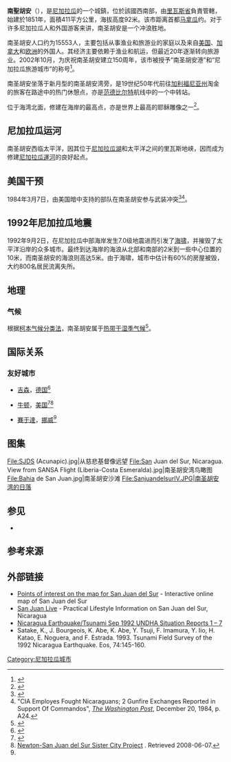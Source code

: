 {{Infobox settlement
|name                   = 南圣胡安
|native_name            =
|nickname               = 
|motto                  = 
|settlement_type        = 市镇
|image_skyline          = San juan del sur.jpg
|imagesize              = 250px
|image_caption          = 从{{tsl|en|Christ of the Mercy|慈悲基督像}}远望南圣胡安海滩
|image_flag             = 
|image_seal             = 
|image_map              = 
|mapsize                = 
|map_caption            = 
|pushpin_map            = Nicaragua
|pushpin_label_position = left
|pushpin_mapsize        = 250
|pushpin_map_caption    = 南圣胡安位于尼加拉瓜的位置
|subdivision_type       = 国家
|subdivision_name       = {{flag|Nicaragua}}
|subdivision_type1      = [[尼加拉瓜行政區劃|省]]
|subdivision_name1      = [[里瓦斯省|里瓦斯省]]
|subdivision_type2      = 
|subdivision_name2      = 
|leader_title           = 
|leader_name            = 
|established_title      = 建立
|established_date       = 1851
|area_magnitude         = 
|area_total_km2         = 411
|area_total_sq_mi       = 
|area_land_km2          = 
|area_land_sq_mi        = 
|area_water_km2         = 
|area_water_sq_mi       = 
|area_water_percent     = 
|area_urban_km2         = 
|area_urban_sq_mi       = 
|area_metro_km2         = 
|area_metro_sq_mi       = 
|population_as_of       = 2005
|population_note        = 
|population_total       = 15553
|population_density_km2 = 
|population_density_sq_mi = 
|population_metro       =
|population_density_metro_km2 =
|population_density_metro_sq_mi =
|population_urban       = 7220
|coordinates            = {{coord|11|15|N|85|52|W|display=inline,title}}
|timezone               = [[北美中部时区|北美中部时区]]
|utc_offset             = -6
|timezone_DST           = 
|utc_offset_DST         = 
|elevation_m            = 92
|elevation_ft           = 
|website                = 
|footnotes              = 
}}

{{Infobox lighthouse
| item = Q33411587
| name = 南圣胡安灯塔
| image_name = 
| image_width = 
| caption = 
| location = 南圣胡安<br>[[里瓦斯省|里瓦斯省]]
| pushpin_map = Nicaragua
| relief = 1
| pushpin_map_caption = 尼加拉瓜
| pushpin = lighthouse
| coordinates = {{coord|11|14|35.0|N|85|52|51.2|W}}
| coordinates_footnotes =
| yearbuilt = 1900（初建）
| yearlit  = 
| automated = 
| yeardeactivated = 
| foundation = 
| construction = [[砌体结构|砌体结构]]
| shape = 锥形塔楼
| marking = 白塔
| height = {{convert|4.5|m|ft}} 
| focalheight = {{convert|30|m|ft}} 
| lens = 
| currentlens = 
| lightsource = 太阳能
| intensity = 
| range = {{convert|16|nmi}}
| characteristic = Fl W 6s.
| fogsignal = 
| racon = 
| admiralty = G3350
| canada = 
| NGA = 15440
| ARLHS = NIC-004
| USCG = 
| country = 
| countrynumber = 
| countrylink =
| managingagent = 水产运输理事会<ref>[https://www.unc.edu/~rowlett/lighthouse/nic.htm Nicaragua Pacific Coast] {{Wayback|url=https://www.unc.edu/~rowlett/lighthouse/nic.htm |date=20180315164607 }} ''The Lighthouse Directory''. University of North Carolina at Chapel Hill. Retrieved 5 September 2016</ref>
| heritage =
| module =
}}

'''南聖胡安'''（{{lang-es|San Juan del Sur}}），是[[尼加拉瓜|尼加拉瓜]]的一个城鎮，位於該國西南部，由[[里瓦斯省|里瓦斯省]]負責管轄，始建於1851年，面積411平方公里，海拔高度92米。该市距离首都[[马拿瓜|马拿瓜]]约{{convert|140|km|mi}}。对于许多尼加拉瓜人和外国游客来讲，南圣胡安是一个冲浪胜地。

南圣胡安人口约为15553人，主要包括从事渔业和旅游业的家庭以及来自[[美国|美国]]、[[加拿大|加拿大]]和[[欧洲|欧洲]]的外国人。其经济主要依赖于渔业和航运，但最近20年逐渐转向旅游业。2002年10月，为庆祝南圣胡安建立150周年，该市被授予“南圣胡安港”和“尼加拉瓜旅游城市”的称号<ref>{{cite news
|first=Bayardo
|last=Romero
|title=San Juan del Sur Celebrates 490 Yrs. of its Discovery, 160 Years as a City and 10 Years as an Official Tourism City
|date=January 2012
|work=Del Sur News
|url=http://delsurnewsonline.com/6488/san-juan-del-sur-celebra-490-anos/
}}{{Dead link|date=2019年5月 |bot=InternetArchiveBot |fix-attempted=yes }}</ref>。

南圣胡安坐落于新月型的南圣胡安湾旁，是19世纪50年代前往[[加利福尼亚州|加利福尼亚州]]淘金的旅客在路途中的热门休憩点，亦是[[康内留斯·范德比尔特|范德比尔特]]航线中的一个中转站。

{{tsl|en|Christ of the Mercy|慈悲基督像}}位于海湾北面，修建在海岸的最高点，亦是世界上最高的耶稣雕像之一<ref name="auto">{{cite web|url=https://esperanzamarket.com/blogs/news/92465923-top-three-things-to-do-in-san-juan-del-sur-nicaragua|title=Top Three Things To Do In San Juan Del Sur Nicaragua|first=|last=EsperanzaMarket|publisher=|access-date=2019-02-19|archive-url=https://web.archive.org/web/20160914162235/https://esperanzamarket.com/blogs/news/92465923-top-three-things-to-do-in-san-juan-del-sur-nicaragua|archive-date=2016-09-14|dead-url=yes}}</ref>。

== 尼加拉瓜运河 ==
南圣胡安西临太平洋，因其位于[[尼加拉瓜湖|尼加拉瓜湖]]和太平洋之间的里瓦斯地峡，因而成为修建[[尼加拉瓜運河|尼加拉瓜運河]]的良好起点。

== 美国干预 ==
1984年3月7日，由美国暗中支持的部队在南圣胡安参与武装冲突<ref name = international-court>{{cite web |title = International Court of Justice, CASE PARAMILITARY ACTIVITIES IN AND AGAINST NICARAGUA (NICARAGUA v. UNITED STATES OF AMERICA) |url = http://www.icj-cij.org/docket/index.php?sum=367&code=nus&p1=3&p2=3&case=70&k=66&p3=5 |accessdate = 2019-02-19 |archive-date = 2009-01-22 |archive-url = https://web.archive.org/web/20090122222607/http://www.icj-cij.org/docket/index.php?sum=367&code=nus&p1=3&p2=3&case=70&k=66&p3=5 |dead-url = no }}</ref><ref>"CIA Employes Fought Nicaraguans; 2 Gunfire Exchanges Reported in Support Of Commandos", ''[[华盛顿邮报|The Washington Post]]'', December 20, 1984, p. A24.</ref>。

== 1992年尼加拉瓜地震==
{{main|1992年尼加拉瓜地震}}

1992年9月2日，在尼加拉瓜中部海岸发生7.0级地震进而引发了[[海啸|海啸]]，并摧毁了太平洋沿岸的众多城市。最终到达海岸的海浪从北部和南部的2米到一些中心位置的10米，而南圣胡安的海浪则高达5米。由于海啸，城市中估计有60%的房屋被毁，大约800名居民流离失所。

==地理==

===气候===
根据[[柯本气候分类法|柯本气候分类法]]，南圣胡安属于[[热带干湿季气候|热带干湿季气候]]<ref>{{cite web|url=http://www.weatherbase.com/weather/weather-summary.php3?s=787331&cityname=San+Juan+del+Sur,+Rivas,+Nicaragua&units=|title=San Juan del Sur, Nicaragua Köppen Climate Classification (Weatherbase)|website=Weatherbase|accessdate=2019-02-19|archive-date=2019-05-14|archive-url=https://web.archive.org/web/20190514120028/http://www.weatherbase.com/weather/weather-summary.php3?s=787331&cityname=San+Juan+del+Sur,+Rivas,+Nicaragua&units=|dead-url=no}}</ref>。
<div style="width:80%;">
{{Weather box
|location = 南圣胡安，尼加拉瓜
|single line = Yes
|metric first = Yes
|Jan high C = 26
|Feb high C = 28
|Mar high C = 29
|Apr high C = 28
|May high C = 28
|Jun high C = 26
|Jul high C = 27
|Aug high C = 28
|Sep high C = 27
|Oct high C = 27
|Nov high C = 27
|Dec high C = 27
|year high C = 27
|Jan low C = 22
|Feb low C = 23
|Mar low C = 23
|Apr low C = 23
|May low C = 23
|Jun low C = 22
|Jul low C = 23
|Aug low C = 24
|Sep low C = 22
|Oct low C = 23
|Nov low C = 23
|Dec low C = 23
|year low C = 23
|Jan precipitation inch = 0.6
|Feb precipitation inch = 0.1
|Mar precipitation inch = 0
|Apr precipitation inch = 0.4
|May precipitation inch = 5.1
|Jun precipitation inch = 10.5
|Jul precipitation inch = 7.2
|Aug precipitation inch = 7.8
|Sep precipitation inch = 12
|Oct precipitation inch = 18
|Nov precipitation inch = 4.4
|Dec precipitation inch = 1.1
|year precipitation inch = 67.3
|source 1 = Weatherbase <ref name=Weatherbase>{{cite web
|url =http://www.weatherbase.com/weather/weatherall.php3?s=787331&units=
|title =Weatherbase.com
|publisher =Weatherbase
|year =2013
|accessdate =2019-02-19
|archive-date =2019-05-14
|archive-url =https://web.archive.org/web/20190514112826/http://www.weatherbase.com/weather/weatherall.php3?s=787331&units=
|dead-url =no
}}
Retrieved on May 9, 2013.</ref>
|date=May 2013
}}
</div>

==国际关系==
===友好城市===
*{{flagicon|GER}} [[吉森|吉森]]，[[德国|德国]]<ref name="Giessen twinnings">{{cite web|url=http://www.giessen.de/Rathaus_und_Service/Stadtinformationen/St%C3%A4dtepartnerschaften/|title=Gießen: Städtepartnerschaften|trans-title=Giessen: Twin towns|publisher=Stadt Gießen|accessdate=2013-08-01|archiveurl=https://web.archive.org/web/20130413071750/http://giessen.de/Rathaus_und_Service/Stadtinformationen/St%C3%A4dtepartnerschaften/|archivedate=2013-04-13|language=de|dead-url=no}}</ref>
*{{flagicon|USA}} [[牛顿_(马萨诸塞州)|牛顿]]，[[美国|美国]]<ref name="Nicaragua">{{cite web | title =2003 US-Nicaragua Sister Cities Directory | publisher =Wisconsin Coordinating Council on Nicaragua | url =http://www.wccnica.org/files/sister_cities.pdf | accessdate =2010-06-06 | archive-url =https://web.archive.org/web/20081204101745/http://www.wccnica.org/files/sister_cities.pdf | archive-date =2008-12-04 | dead-url =yes }}</ref><ref name="newton">[http://www.newtonsanjuan.org/ Newton-San Juan del Sur Sister City Project] {{Wayback|url=http://www.newtonsanjuan.org/ |date=20100305073106 }}. Retrieved 2008-06-07.</ref>
* {{flagicon|NOR}} [[賽于達|賽于達]]，[[挪威|挪威]]<ref name="http://delsurnewsonline.com/">{{cite web|url=http://delsurnewsonline.com/saudasan-juan-del-sur/|title=Norwegian Delegation Visits San Juan del Sur|website=www.delsurnewsonline.com|access-date=2019-02-19|archive-url=https://web.archive.org/web/20150402150630/http://delsurnewsonline.com/saudasan-juan-del-sur/|archive-date=2015-04-02|dead-url=yes}}</ref>

==图集==
<gallery widths=150>
File:SJDS (Acunapic).jpg|从慈悲基督像远望
File:San Juan del Sur, Nicaragua. View from SANSA Flight (Liberia-Costa Esmeralda).jpg|南圣胡安湾鸟瞰图
File:Bahia de San Juan.jpg|南圣胡安沙滩
File:SanjuandelsurIV.JPG|南圣胡安湾的日落
</gallery>

==参见==
*{{tsl|en|List of lighthouses in Nicaragua|尼加拉瓜灯塔列表}}

==参考来源==
{{reflist|30em}}

== 外部链接 ==
{{Commons category|San Juan del Sur, Nicaragua}}
{{wikivoyage|San Juan del Sur}}
* [https://web.archive.org/web/20180301003615/http://www.poiresources.com/nicaragua/rivas/san-juan-del-sur/ Points of interest on the map for San Juan del Sur] - Interactive online map of San Juan del Sur 
* [http://sanjuandelsur.org/ San Juan Live]{{Wayback|url=http://sanjuandelsur.org/ |date=20150511171251 }} - Practical Lifestyle Information on San Juan del Sur, Nicaragua
* [http://www.reliefweb.int/rw/rwb.nsf/db900SID/ACOS-64BHCW?OpenDocument Nicaragua Earthquake/Tsunami Sep 1992 UNDHA Situation Reports 1 – 7]{{Wayback|url=http://www.reliefweb.int/rw/rwb.nsf/db900SID/ACOS-64BHCW?OpenDocument |date=20080415155144 }}
* Satake, K., J. Bourgeois, K. Abe, K. Abe, Y. Tsuji, F. Imamura, Y. Iio, H. Katao, E. Noguera, and F. Estrada. 1993. Tsunami Field Survey of the 1992 Nicaragua Earthquake. Eos, 74:145-160.

[[Category:尼加拉瓜城市|Category:尼加拉瓜城市]]